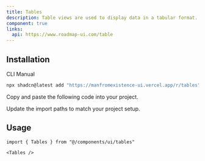 ```yaml
---
title: Tables
description: Table views are used to display data in a tabular format. They are useful for displaying large amounts of data in a structured way.
component: true
links:
  api: https://www.roadmap-ui.com/table
---
```


<ComponentPreview
  name="tables-demo"
  className="[&_.preview>[data-orientation=vertical]]:sm:max-w-[70%]"
  description="A table component"
/>

## Installation

<Tabs defaultValue="cli">

<TabsList>
  <TabsTrigger value="cli">CLI</TabsTrigger>
  <TabsTrigger value="manual">Manual</TabsTrigger>
</TabsList>

<TabsContent value="cli">

```bash
npx shadcn@latest add "https://manfromexistence-ui.vercel.app/r/tables"
```

</TabsContent>

<TabsContent value="manual">

<Steps>

<Step>Copy and paste the following code into your project.</Step>

<ComponentSource name="tables" />

<Step>Update the import paths to match your project setup.</Step>

</Steps>

</TabsContent>

</Tabs>

## Usage

```tsx
import { Tables } from "@/components/ui/tables"
```

```tsx
<Tables />
```

